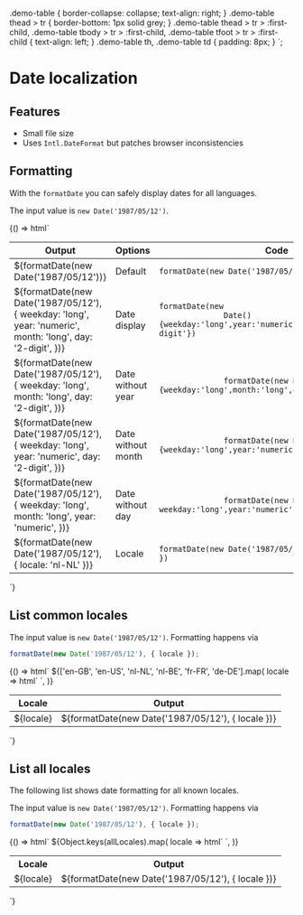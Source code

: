 
<Meta title="Localize/Dates" />

  .demo-table {
    border-collapse: collapse;
    text-align: right;
  }
  .demo-table thead > tr {
    border-bottom: 1px solid grey;
  }
  .demo-table thead > tr > :first-child,
  .demo-table tbody > tr > :first-child,
  .demo-table tfoot > tr > :first-child {
    text-align: left;
  }
  .demo-table th,
  .demo-table td {
    padding: 8px;
  }
`;

# Date localization

## Features

- Small file size
- Uses `Intl.DateFormat` but patches browser inconsistencies

## Formatting

With the `formatDate` you can safely display dates for all languages.

The input value is `new Date('1987/05/12')`.

<Story name="Formatting">
  {() => html`
    <style>
      ${formatDateDemoStyle}
    </style>
    <table class="demo-table">
      <thead>
        <tr>
          <th>Output</th>
          <th>Options</th>
          <th>Code</th>
        </tr>
      </thead>
      <tbody>
        <tr>
          <td>${formatDate(new Date('1987/05/12'))}</td>
          <td>Default</td>
          <td><code>formatDate(new Date('1987/05/12'))</code></td>
        </tr>
        <tr>
          <td>
            ${formatDate(new Date('1987/05/12'), {
              weekday: 'long',
              year: 'numeric',
              month: 'long',
              day: '2-digit',
            })}
          </td>
          <td>Date display</td>
          <td>
            <code
              >formatDate(new
              Date(){weekday:'long',year:'numeric',month:'long',day:'2-digit'})</code
            >
          </td>
        </tr>
        <tr>
          <td>
            ${formatDate(new Date('1987/05/12'), {
              weekday: 'long',
              month: 'long',
              day: '2-digit',
            })}
          </td>
          <td>Date without year</td>
          <td>
            <code>
              formatDate(new Date('1987/05/12'), {weekday:'long',month:'long',day:'2-digit'})
            </code>
          </td>
        </tr>
        <tr>
          <td>
            ${formatDate(new Date('1987/05/12'), {
              weekday: 'long',
              year: 'numeric',
              day: '2-digit',
            })}
          </td>
          <td>Date without month</td>
          <td>
            <code>
              formatDate(new Date('1987/05/12'), {weekday:'long',year:'numeric',day:'2-digit'})
            </code>
          </td>
        </tr>
        <tr>
          <td>
            ${formatDate(new Date('1987/05/12'), {
              weekday: 'long',
              month: 'long',
              year: 'numeric',
            })}
          </td>
          <td>Date without day</td>
          <td>
            <code>
              formatDate(new Date('1987/05/12'), { weekday:'long',year:'numeric',month:'long' })
            </code>
          </td>
        </tr>
        <tr>
          <td>${formatDate(new Date('1987/05/12'), { locale: 'nl-NL' })}</td>
          <td>Locale</td>
          <td><code>formatDate(new Date('1987/05/12'){ locale:'nl-NL' })</code></td>
        </tr>
      </tbody>
    </table>
  `}
</Story>

## List common locales

The input value is `new Date('1987/05/12')`.
Formatting happens via

```js
formatDate(new Date('1987/05/12'), { locale });
```

<Story name="List common locales">
  {() => html`
    <style>
      ${formatDateDemoStyle}
    </style>
    <table class="demo-table">
      <thead>
        <tr>
          <th>Locale</th>
          <th>Output</th>
        </tr>
      </thead>
      <tbody>
        ${['en-GB', 'en-US', 'nl-NL', 'nl-BE', 'fr-FR', 'de-DE'].map(
          locale => html`
            <tr>
              <td>${locale}</td>
              <td>${formatDate(new Date('1987/05/12'), { locale })}</td>
            </tr>
          `,
        )}
      </tbody>
    </table>
  `}
</Story>

## List all locales

The following list shows date formatting for all known locales.

The input value is `new Date('1987/05/12')`.
Formatting happens via

```js
formatDate(new Date('1987/05/12'), { locale });
```

<Story name="List all locales">
  {() => html`
    <style>
      ${formatDateDemoStyle}
    </style>
    <table class="demo-table">
      <tr>
        <th>Locale</th>
        <th>Output</th>
      </tr>
      ${Object.keys(allLocales).map(
        locale => html`
          <tr>
            <td>${locale}</td>
            <td>${formatDate(new Date('1987/05/12'), { locale })}</td>
          </tr>
        `,
      )}
    </table>
  `}
</Story>
